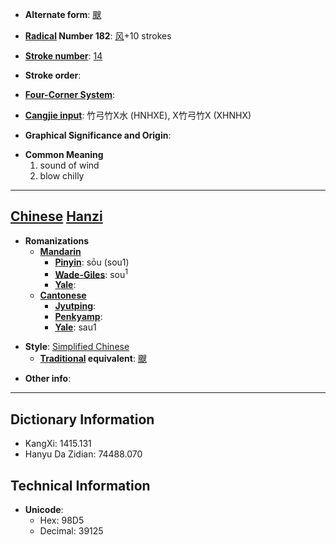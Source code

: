 * '''Alternate form''': [[颼]]

* '''[[Wiktionary:Chinese radical index| Radical]] Number 182''': [[Wiktionary:Chinese radical index 风|风]]+10 strokes

* '''[[Wiktionary:Chinese total strokes index|Stroke number]]''': [[Wiktionary:Chinese total strokes index 14|14]]

* '''Stroke order''': 

* '''[[Wiktionary:Chinese four corner index|Four-Corner System]]''': 

* '''[[Wiktionary:Chinese Cangjie index|Cangjie input]]''': 竹弓竹X水 (HNHXE), X竹弓竹X (XHNHX)

* '''Graphical Significance and Origin''': 

* '''Common Meaning'''
*#sound of wind
*# blow chilly


----

== [[Chinese]] [[Hanzi]] ==

* '''Romanizations'''
** '''[[Mandarin]]'''
*** '''[[Pinyin]]''': sōu (sou1)
*** '''[[Wade-Giles]]''': sou<sup>1</sup>
*** '''[[Yale]]''': 
** '''[[Cantonese]]'''
*** '''[[Jyutping]]''':
*** '''[[Penkyamp]]''': 
*** '''[[Yale]]''': sau1

* '''Style''': [[Simplified Chinese]] 
** '''[[Traditional Chinese|Traditional]] equivalent''': [[颼]]

* '''Other info''': 

----

== Dictionary Information ==

* KangXi: 1415.131
* Hanyu Da Zidian: 74488.070

== Technical Information ==

* '''Unicode''':
** Hex: 98D5
** Decimal: 39125